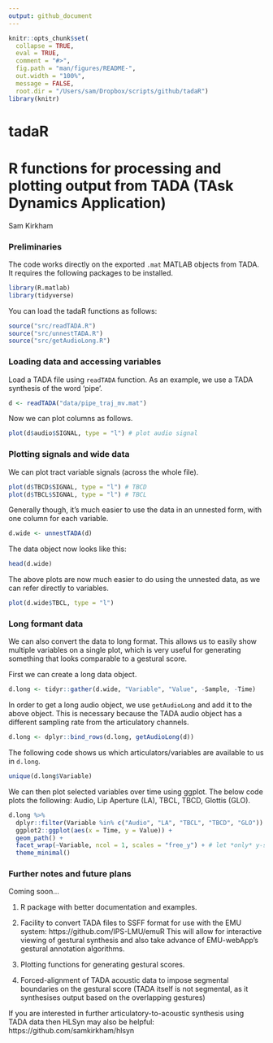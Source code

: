 ```yaml
---
output: github_document
---
```


```r
knitr::opts_chunk$set(
  collapse = TRUE,
  eval = TRUE,
  comment = "#>",
  fig.path = "man/figures/README-",
  out.width = "100%",
  message = FALSE,
  root.dir = "/Users/sam/Dropbox/scripts/github/tadaR")
library(knitr)
```

# tadaR
# R functions for processing and plotting output from TADA (TAsk Dynamics Application)

Sam Kirkham

### Preliminaries ###

The code works directly on the exported `.mat` MATLAB objects from TADA. It requires the following packages to be installed.

```r
library(R.matlab)
library(tidyverse)
```

You can load the tadaR functions as follows:

```r
source("src/readTADA.R")
source("src/unnestTADA.R")
source("src/getAudioLong.R")
```

### Loading data and accessing variables ###

Load a TADA file using `readTADA` function. As an example, we use a TADA synthesis of the word 'pipe'.

```r
d <- readTADA("data/pipe_traj_mv.mat")
```

Now we can plot columns as follows.

```r
plot(d$audio$SIGNAL, type = "l") # plot audio signal
```


### Plotting signals and wide data ###

We can plot tract variable signals (across the whole file).

```r
plot(d$TBCD$SIGNAL, type = "l") # TBCD
plot(d$TBCL$SIGNAL, type = "l") # TBCL
```

Generally though, it's much easier to use the data in an unnested form, with one column for each variable.

```r
d.wide <- unnestTADA(d)
```

The data object now looks like this:

```r
head(d.wide)
```

The above plots are now much easier to do using the unnested data, as we can refer directly to variables.

```r
plot(d.wide$TBCL, type = "l") 
```

### Long formant data ###

We can also convert the data to long format. This allows us to easily show multiple variables on a single plot, which is very useful for generating something that looks comparable to a gestural score.

First we can create a long data object.

```r
d.long <- tidyr::gather(d.wide, "Variable", "Value", -Sample, -Time)
```

In order to get a long audio object, we use `getAudioLong` and add it to the above object. This is necessary because the TADA audio object has a different sampling rate from the articulatory channels.

```r
d.long <- dplyr::bind_rows(d.long, getAudioLong(d))
```

The following code shows us which articulators/variables are available to us in `d.long`.

```r
unique(d.long$Variable)
```

We can then plot selected variables over time using ggplot. The below code plots the following: Audio, Lip Aperture (LA), TBCL, TBCD, Glottis (GLO).

```r
d.long %>% 
  dplyr::filter(Variable %in% c("Audio", "LA", "TBCL", "TBCD", "GLO")) %>% 
  ggplot2::ggplot(aes(x = Time, y = Value)) +
  geom_path() +
  facet_wrap(~Variable, ncol = 1, scales = "free_y") + # let *only* y-scaling be free
  theme_minimal()
```


### Further notes and future plans ###

Coming soon...

1. R package with better documentation and examples.

2. Facility to convert TADA files to SSFF format for use with the EMU system: https://github.com/IPS-LMU/emuR This will allow for interactive viewing of gestural synthesis and also take advance of EMU-webApp's gestural annotation algorithms.

3. Plotting functions for generating gestural scores.

4. Forced-alignment of TADA acoustic data to impose segmental boundaries on the gestural score (TADA itself is not segmental, as it synthesises output based on the overlapping gestures)

If you are interested in further articulatory-to-acoustic synthesis using TADA data then HLSyn may also be helpful: https://github.com/samkirkham/hlsyn 